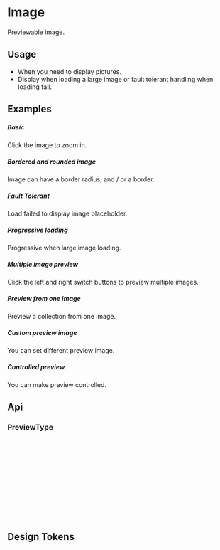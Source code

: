 
<Meta of={KitImageStories} />

# Image

Previewable image.

## Usage

- When you need to display pictures.
- Display when loading a large image or fault tolerant handling when loading fail.

## Examples

##### Basic
Click the image to zoom in.

<CustomCanvas content={Examples.Basic} source={Sources.Basic} id="image-basic" />

##### Bordered and rounded image
Image can have a border radius, and / or a border.

<CustomCanvas content={Examples.Bordered} source={Sources.Bordered} id="image-bordered" />


##### Fault Tolerant
Load failed to display image placeholder.

<CustomCanvas content={Examples.FaultTolerant} source={Sources.FaultTolerant} id="image-fault-tolerant" />

##### Progressive loading
Progressive when large image loading.

<CustomCanvas content={Examples.Loading} source={Sources.Loading} id="image-loading" />

##### Multiple image preview
Click the left and right switch buttons to preview multiple images.

<CustomCanvas content={Examples.MultiplePreview} source={Sources.MultiplePreview} id="image-mutliple-preview" />

##### Preview from one image
Preview a collection from one image.

<CustomCanvas content={Examples.Preview} source={Sources.Preview} id="image-preview" />

##### Custom preview image
You can set different preview image.

<CustomCanvas content={Examples.Custom} source={Sources.Custom} id="image-custom" />

##### Controlled preview
You can make preview controlled.

<CustomCanvas content={Examples.Controlled} source={Sources.Controlled} id="image-controlled" />

## Api

<Canvas of={KitImageStories.Api} />

<Controls of={KitImageStories.Api} />

### PreviewType

```typescript
{
  visible?: boolean;
  onVisibleChange?: (visible, prevVisible, current: number) => void; // `current` only support after v5.3.0
  getContainer?: string | HTMLElement | (() => HTMLElement); // v4.8.0
  src?: string; // v4.10.0
  mask?: ReactNode; // v4.9.0
  maskClassName?: string; // v4.11.0
  current?: number; // v4.12.0 Only support PreviewGroup
  countRender?: (current: number, total: number) => string  // v4.20.0 Only support PreviewGroup
  scaleStep?: number;
  onChange?: (current: number, prevCurrent: number) => void; // only support after v5.3.0
}
```


## Design Tokens

<DesignTokens path="components.Image" tokens={fields?.components?.Image} />